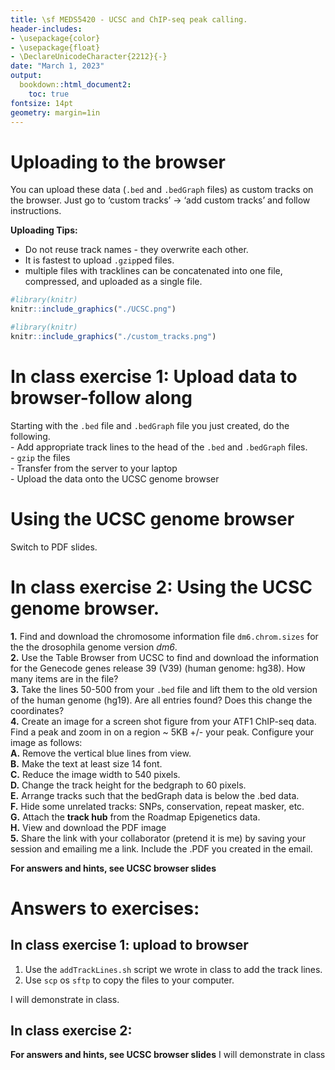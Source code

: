 ```yaml
---
title: \sf MEDS5420 - UCSC and ChIP-seq peak calling.
header-includes:
- \usepackage{color}
- \usepackage{float}
- \DeclareUnicodeCharacter{2212}{-}
date: "March 1, 2023"
output:
  bookdown::html_document2:
    toc: true
fontsize: 14pt
geometry: margin=1in
---
```



# Uploading to the browser
You can upload these data (`.bed` and `.bedGraph` files) as custom tracks on the browser.  Just go to 'custom tracks' -> 'add custom tracks' and follow instructions.  \

**Uploading Tips:**

- Do not reuse track names - they overwrite each other. \
- It is fastest to upload `.gzip`ped files. \
- multiple files with tracklines can be concatenated into one file, compressed, and uploaded as a single file. \


```r
#library(knitr)
knitr::include_graphics("./UCSC.png") 
```


```r
#library(knitr)
knitr::include_graphics("./custom_tracks.png") 
```

# In class exercise 1: Upload data to browser-follow along

Starting with the `.bed` file and `.bedGraph` file you just created, do the following.
 \
- Add appropriate track lines to the head of the `.bed` and `.bedGraph` files. \
- `gzip` the files \
- Transfer from the server to your laptop \
- Upload the data onto the UCSC genome browser \


# Using the UCSC genome browser

Switch to PDF slides.

# In class exercise 2: Using the UCSC genome browser.

**1.** Find and download the chromosome information file `dm6.chrom.sizes` for the the drosophila genome version *dm6*. \
**2.** Use the Table Browser from UCSC to find and download the information for the Genecode genes release 39 (V39) (human genome: hg38). How many items are in the file?\
**3.** Take the lines 50-500 from your `.bed` file and lift them to the old version of the human genome (hg19). Are all entries found? Does this change the coordinates?\
**4.** Create an image for a screen shot figure from your ATF1 ChIP-seq data.  Find a peak and zoom in on a region ~ 5KB +/- your peak.  Configure your image as follows: \
**A.** Remove the vertical blue lines from view.\
**B.** Make the text at least size 14 font.\
**C.** Reduce the image width to 540 pixels.\
**D.** Change the track height for the bedgraph to 60 pixels.\
**E.** Arrange tracks such that the bedGraph data is below the .bed data. \
**F.** Hide some unrelated tracks: SNPs, conservation, repeat masker, etc.\
**G.** Attach the **track hub** from the Roadmap Epigenetics data.\
**H.** View and download the PDF image \
**5.** Share the link with your collaborator (pretend it is me) by saving your session and emailing me a link.  Include the .PDF you created in the email.\

**For answers and hints, see UCSC browser slides**


\pagebreak

# Answers to exercises:

## In class exercise 1: upload to browser 
1) Use the `addTrackLines.sh` script we wrote in class to add the track lines.\
2) Use `scp` os `sftp` to copy the files to your computer.\

I will demonstrate in class.

## In class exercise 2: 
**For answers and hints, see UCSC browser slides**
I will demonstrate in class



